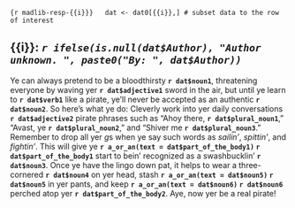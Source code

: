 
<!-- This child doc will, unless otherwise specified, -->
<!-- inherit all of the formatting of the parent qmd -->

<!-- Note that the double curly brackets {{ }} can be used to inherit content from the global environment -->

```{r madlib-resp-{{i}}}
  dat <- dat0[{{i}},] # subset data to the row of interest
```

## **{{i}}:** *`r ifelse(is.null(dat$Author), "Author unknown. ", paste0("By: ", dat$Author))`*

Ye can always pretend to be a bloodthirsty **`r dat$noun1`**, threatening everyone by waving yer **`r dat$adjective1`** sword in the air, but until ye learn to **`r dat$verb1`** like a pirate, ye'll never be accepted as an authentic **`r dat$noun2`**. So here's what ye do: Cleverly work into yer daily conversations **`r dat$adjective2`** pirate phrases such as "Ahoy there, **`r dat$plural_noun1`**," "Avast, ye **`r dat$plural_noun2`**," and "Shiver me **`r dat$plural_noun3`**." Remember to drop all yer *g*s when ye say such words as *sailin'*, *spittin'*, and *fightin'*. This will give ye **`r a_or_an(text = dat$part_of_the_body1)` `r dat$part_of_the_body1`** start to bein' recognized as a swashbucklin' **`r dat$noun3`**. Once ye have the lingo down pat, it helps to wear a three-cornered **`r dat$noun4`** on yer head, stash **`r a_or_an(text = dat$noun5)` `r dat$noun5`** in yer pants, and keep **`r a_or_an(text = dat$noun6)` `r dat$noun6`** perched atop yer **`r dat$part_of_the_body2`**. Aye, now yer be a real pirate! 

